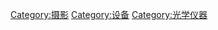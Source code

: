 {{Portal|摄影}}
{{Commons category|Photography equipment}}
{{Commonscat|Photography equipment}}

[[Category:摄影|Category:摄影]]
[[Category:设备|Category:设备]]
[[Category:光学仪器|Category:光学仪器]]